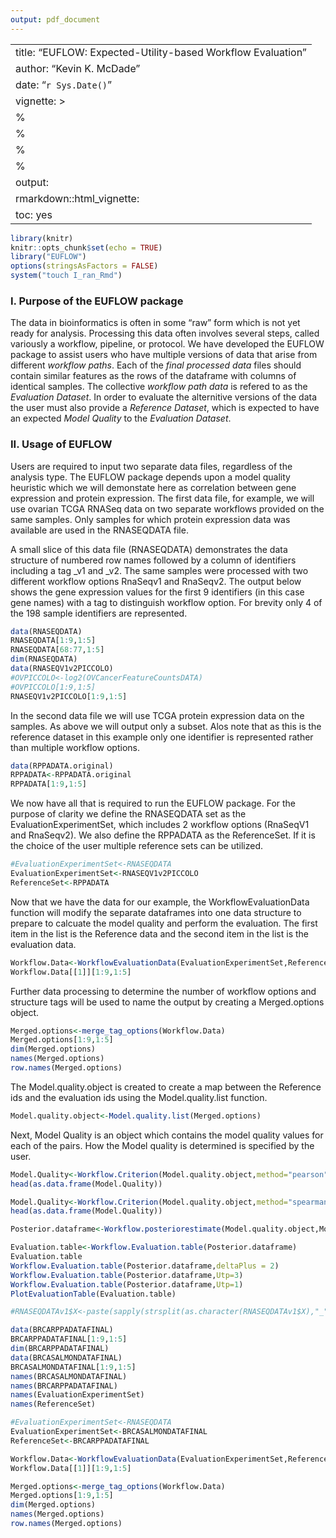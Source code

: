 ```yaml
---
output: pdf_document
---
```

<!--
%\VignetteEngine{knitr::rmarkdown}
%\VignetteIndexEntry{How-to-use-the-EUFLOW-package}
-->


---
title: "EUFLOW: Expected-Utility-based Workflow Evaluation"
author: "Kevin K. McDade"
date: "`r Sys.Date()`"
vignette: >
  %\VignetteEngine{knitr::rmarkdown}
  %\VignetteKeyword{EUFLOW}
  %\SweaveUTF8
  %\usepackage[utf8](inputenc)
output: 
    rmarkdown::html_vignette:
        toc: yes
---

```r
library(knitr)
knitr::opts_chunk$set(echo = TRUE)
library("EUFLOW")
options(stringsAsFactors = FALSE)
system("touch I_ran_Rmd")
```
### I. Purpose of the EUFLOW package

The data in bioinformatics is often in some “raw” form which is not yet ready for analysis. Processing this data often involves several steps, called variously a workflow, pipeline, or protocol. We have developed the EUFLOW package to assist users who have multiple versions of data that arise from different *workflow paths*. Each of the *final processed data* files should contain similar features as the rows of the dataframe with columns of identical samples. The collective *workflow path data* is refered to as the *Evaluation Dataset*.  In order to evaluate the alternitive versions of the data the user must also provide a *Reference Dataset*, which is expected to have an expected *Model Quality* to the *Evaluation Dataset*.  

### II. Usage of EUFLOW

Users are required to input two separate data files, regardless of the analysis type. The EUFLOW package depends upon a model quality heuristic which we will demonstate here as correlation between gene expression and protein expression. The first data file, for example, we will use ovarian TCGA RNASeq data on two separate workflows provided on the same samples. Only samples for which protein expression data was available are used in the RNASEQDATA file.

A small slice of this data file (RNASEQDATA) demonstrates the data structure of numbered row names followed by a column of identifiers including a tag _v1 and _v2. The same samples were processed with two different workflow options RnaSeqv1 and RnaSeqv2. The output below shows the gene expression values for the first 9 identifiers (in this case gene names) with a tag to distinguish workflow option. For brevity only 4 of the 198 sample identifiers are represented.


```r
data(RNASEQDATA)
RNASEQDATA[1:9,1:5]
RNASEQDATA[68:77,1:5]
dim(RNASEQDATA)
data(RNASEQV1v2PICCOLO)
#OVPICCOLO<-log2(OVCancerFeatureCountsDATA)
#OVPICCOLO[1:9,1:5]
RNASEQV1v2PICCOLO[1:9,1:5]

```



In the second data file we will use TCGA protein expression data on the samples. As above we will output only a subset. Alos note that as this is the reference dataset in this example only one identifier is represented rather than multiple workflow options.   
```r
data(RPPADATA.original)
RPPADATA<-RPPADATA.original
RPPADATA[1:9,1:5]

```
We now have all that is required to run the EUFLOW package. For the purpose of clarity we define the RNASEQDATA set as the EvaluationExperimentSet, which includes 2 workflow options (RnaSeqV1 and RnaSeqv2). We also define the RPPADATA as the ReferenceSet. If it is the choice of the user multiple reference sets can be utilized. 

```r

#EvaluationExperimentSet<-RNASEQDATA
EvaluationExperimentSet<-RNASEQV1v2PICCOLO
ReferenceSet<-RPPADATA
```

Now that we have the data for our example, the WorkflowEvaluationData function will modify the separate dataframes into one data structure to prepare to calcuate the model quality and perform the evaluation. The first item in the list is the Reference data and the second item in the list is the evaluation data.


```r

Workflow.Data<-WorkflowEvaluationData(EvaluationExperimentSet,ReferenceSet)
Workflow.Data[[1]][1:9,1:5]

```
Further data processing to determine the number of workflow options and structure tags will be used to name the output by creating a Merged.options object.

```r
Merged.options<-merge_tag_options(Workflow.Data)
Merged.options[1:9,1:5]
dim(Merged.options)
names(Merged.options)
row.names(Merged.options)
```
The Model.quality.object is created to create a map between the Reference ids and the evaluation ids using the Model.quality.list function.

```r
Model.quality.object<-Model.quality.list(Merged.options)

```
Next, Model Quality is an object which contains the model quality values for each of the pairs. How the Model quality is determined is specified by the user.
```r
Model.Quality<-Workflow.Criterion(Model.quality.object,method="pearson")
head(as.data.frame(Model.Quality))
```
```r
Model.Quality<-Workflow.Criterion(Model.quality.object,method="spearman")
head(as.data.frame(Model.Quality))
```

```r
Posterior.dataframe<-Workflow.posteriorestimate(Model.quality.object,Model.Quality)

```

```r
Evaluation.table<-Workflow.Evaluation.table(Posterior.dataframe)
Evaluation.table
Workflow.Evaluation.table(Posterior.dataframe,deltaPlus = 2)
Workflow.Evaluation.table(Posterior.dataframe,Utp=3)
Workflow.Evaluation.table(Posterior.dataframe,Utp=1)
PlotEvaluationTable(Evaluation.table)

#RNASEQDATAv1$X<-paste(sapply(strsplit(as.character(RNASEQDATAv1$X),"_"), "[", 1),"v3",sep="_")
```

```r
data(BRCARPPADATAFINAL)
BRCARPPADATAFINAL[1:9,1:5]
dim(BRCARPPADATAFINAL)
data(BRCASALMONDATAFINAL)
BRCASALMONDATAFINAL[1:9,1:5]
names(BRCASALMONDATAFINAL)
names(BRCARPPADATAFINAL)
names(EvaluationExperimentSet)
names(ReferenceSet)
```

```r

#EvaluationExperimentSet<-RNASEQDATA
EvaluationExperimentSet<-BRCASALMONDATAFINAL
ReferenceSet<-BRCARPPADATAFINAL
```

```r

Workflow.Data<-WorkflowEvaluationData(EvaluationExperimentSet,ReferenceSet)
Workflow.Data[[1]][1:9,1:5]

```

```r
Merged.options<-merge_tag_options(Workflow.Data)
Merged.options[1:9,1:5]
dim(Merged.options)
names(Merged.options)
row.names(Merged.options)
```



